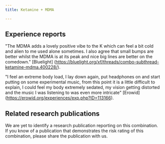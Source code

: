 ---
title: Ketamine + MDMA

---

## Experience reports

"The MDMA adds a lovely positive vibe to the K which can feel a bit cold and alien to me used alone sometimes. I also agree that small bumps are better whilst the MDMA is at its peak and nice big lines are better on the comedown." [Bluelight] (https://bluelight.org/xf/threads/combo-subthread-ketamine-mdma.400228/).

"I feel an extreme body load, I lay down again, put headphones on and start putting on some experimental music, from this point it is a little difficult to explain, I could feel my body extremely sedated, my vision getting distorted and the music I was listening to was even more intricate" [Erowid] (https://erowid.org/experiences/exp.php?ID=113166).

## Related research publications

We are yet to identify a research publication reporting on this combination. If you know of a publication that demonstrates the risk rating of this combination, please share the publication with us.



